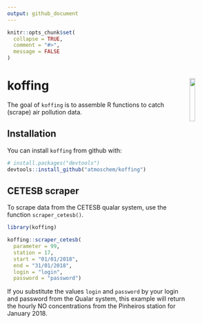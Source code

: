```yaml
---
output: github_document
---
```


```r
knitr::opts_chunk$set(
  collapse = TRUE,
  comment = "#>",
  message = FALSE
)
```

# koffing <a src = "https://rpollution.com"> <img src="man/figures/logo.png" align="right" width = "16%"> </a>

The goal of `koffing` is to assemble R functions to catch (scrape) air pollution data.

## Installation

You can install `koffing` from github with:

```r
# install.packages("devtools")
devtools::install_github("atmoschem/koffing")
```

## CETESB scraper

To scrape data from the CETESB qualar system, use the function `scraper_cetesb()`.

```r
library(koffing)

koffing::scraper_cetesb(
  parameter = 99, 
  station = 17, 
  start = "01/01/2018", 
  end = "31/01/2018", 
  login = "login", 
  password = "password")
```

If you substitute the values `login` and `password` by your login and password from the Qualar system, this example will return the hourly NO concentrations from the Pinheiros station for January 2018.
